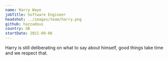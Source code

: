 ```yaml
---
name: Harry Waye
jobTitle: Software Engineer
headshot: ../images/team/harry.png
github: hazzadous
country: GB
startDate: 2021-09-06
---
```



Harry is still deliberating on what to say about himself, good things take time and we respect that. 
